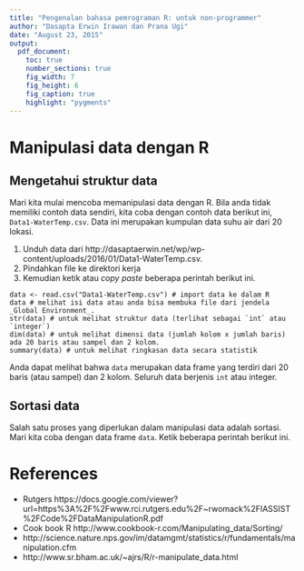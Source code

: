 ```yaml
---
title: "Pengenalan bahasa pemrograman R: untuk non-programmer"
author: "Dasapta Erwin Irawan dan Prana Ugi"
date: "August 23, 2015"
output:
  pdf_document:
    toc: true
    number_sections: true
    fig_width: 7
    fig_height: 6
    fig_caption: true
    highlight: "pygments"
---
```



# Manipulasi data dengan R 

## Mengetahui struktur data

Mari kita mulai mencoba memanipulasi data dengan R. Bila anda tidak memiliki contoh data sendiri, kita coba dengan contoh data berikut ini, `Data1-WaterTemp.csv`. Data ini merupakan kumpulan data suhu air dari 20 lokasi. 

1. Unduh data dari http://dasaptaerwin.net/wp/wp-content/uploads/2016/01/Data1-WaterTemp.csv.
2. Pindahkan file ke direktori kerja
3. Kemudian ketik atau _copy paste_ beberapa perintah berikut ini.

```
data <- read.csv("Data1-WaterTemp.csv") # import data ke dalam R
data # melihat isi data atau anda bisa membuka file dari jendela _Global Environment_.
str(data) # untuk melihat struktur data (terlihat sebagai `int` atau `integer`)
dim(data) # untuk melihat dimensi data (jumlah kolom x jumlah baris) ada 20 baris atau sampel dan 2 kolom.
summary(data) # untuk melihat ringkasan data secara statistik
```

Anda dapat melihat bahwa `data` merupakan data frame yang terdiri dari 20 baris (atau sampel) dan 2 kolom. Seluruh data berjenis `int` atau integer.

## Sortasi data

Salah satu proses yang diperlukan dalam manipulasi data adalah sortasi. Mari kita coba dengan data frame `data`. Ketik beberapa perintah berikut ini.










# References

+ Rutgers https://docs.google.com/viewer?url=https%3A%2F%2Fwww.rci.rutgers.edu%2F~rwomack%2FIASSIST%2FCode%2FDataManipulationR.pdf
+ Cook book R http://www.cookbook-r.com/Manipulating_data/Sorting/
+ http://science.nature.nps.gov/im/datamgmt/statistics/r/fundamentals/manipulation.cfm
+ http://www.sr.bham.ac.uk/~ajrs/R/r-manipulate_data.html

